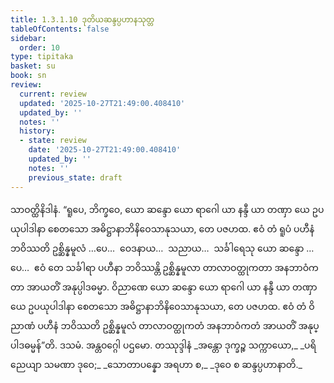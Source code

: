 ```yaml
---
title: 1.3.1.10 ဒုတိယဆန္ဒပ္ပဟာနသုတ္တ
tableOfContents: false
sidebar:
  order: 10
type: tipitaka
basket: su
book: sn
review:
  current: review
  updated: '2025-10-27T21:49:00.408410'
  updated_by: ''
  notes: ''
  history:
  - state: review
    date: '2025-10-27T21:49:00.408410'
    updated_by: ''
    notes: ''
    previous_state: draft
---
```



<ReviewStatus review={frontmatter.review} showDetails={true} />

<HypothesisAnnotation frontmatter={frontmatter} />

<DynamicBreadcrumb />

<Division number="112" book="sn" e="ch" v="18" p="296">

<Paragraph number="676" book="sn">
သာဝတ္ထိနိဒါနံ. “ရူပေ, ဘိက္ခဝေ, ယော ဆန္ဒော ယော ရာဂေါ ယာ နန္ဒီ ယာ တဏှာ ယေ ဥပယုပါဒါနာ စေတသော အဓိဋ္ဌာနာဘိနိဝေသာနုသယာ, တေ ပဇဟထ. ဧဝံ တံ ရူပံ ပဟီနံ ဘဝိဿတိ ဥစ္ဆိန္နမူလံ …ပေ…  ဝေဒနာယ…  သညာယ…  သင်္ခါရေသု ယော ဆန္ဒော …ပေ…  ဧဝံ တေ သင်္ခါရာ ပဟီနာ ဘဝိဿန္တိ ဥစ္ဆိန္နမူလာ တာလာဝတ္ထုကတာ အနဘာဝံကတာ အာယတိံ အနုပ္ပါဒဓမ္မာ. ဝိညာဏေ ယော ဆန္ဒော ယော ရာဂေါ ယာ နန္ဒီ ယာ တဏှာ ယေ ဥပယုပါဒါနာ စေတသော အဓိဋ္ဌာနာဘိနိဝေသာနုသယာ, တေ ပဇဟထ. ဧဝံ တံ ဝိညာဏံ ပဟီနံ ဘဝိဿတိ ဥစ္ဆိန္နမူလံ တာလာဝတ္ထုကတံ အနဘာဝံကတံ အာယတိံ အနုပ္ပါဒဓမ္မန်”တိ.

</Paragraph>
</Division>

<Paragraph number="677" type="center" book="sn">
ဒသမံ.



</Paragraph>

<Paragraph number="678" type="center" book="sn">
အန္တဝဂ္ဂေါ ပဌမော.



</Paragraph>

<Paragraph number="679" type="center" book="sn">
တဿုဒ္ဒါနံ


</Paragraph>

<Paragraph number="680" type="verses" book="sn">
_အန္တော ဒုက္ခဉ္စ သက္ကာယော,_  
_ပရိညေယျာ သမဏာ ဒုဝေ;_  
_သောတာပန္နော အရဟာ စ,_  
_ဒုဝေ စ ဆန္ဒပ္ပဟာနာတိ._
</Paragraph>